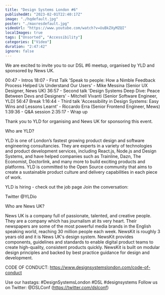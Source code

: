```yaml
---
title: "Design Systems London #6"
publishedAt: "2023-02-01T22:40:17Z"
image: "./hqdefault.jpg"
poster: "./maxresdefault.jpg"
videoUrl: "https://www.youtube.com/watch?v=UuBkZXyMZQI"
localImages: true
tags: ["Unsorted", "Accessibility"]
categories: ["Video"]
duration: "2:47:42"
ignore: false
---
```


We are excited to invite you to our DSL #6 meetup, organised by YLD and sponsored by News UK.

00:47 - Intros
18:07 - First Talk
'Speak to people: How a Nimble Feedback Process Helped Us Understand Our Users' - Mike Messina (Senior UX Designer, News UK)
36:57 - Second talk
'Design Systems Deep Dive: Peace Between Devs and Designers' - Mitchell Vivanti (Senior Software Engineer, YLD)
56:47 Break
1:16:44 - Third talk
'Accessibility in Design Systems: Easy Wins and Lessons Learnt' - Riccardo Erra (Senior Frontend Engineer, Mews)
1:39:36 - Q&A session
2:35:17 - Wrap up

Thank you to YLD for organising and News UK for sponsoring this event.

Who are YLD?

YLD is one of London’s fastest growing product design and software engineering consultancies. They are experts in a variety of technologies and product development services, including React.js, Node.js and Design Systems, and have helped companies such as Trainline, Dazn, The Economist, Doctorlink, and many more to build exciting products and platforms. YLD is committed to the Open Source community that aims to create a sustainable product culture and delivery capabilities in each piece of work.

YLD is hiring - check out the job page
Join the conversation:

Twitter @YLDio

Who are News UK?

News UK is a company full of passionate, talented, and creative people. They are a company which has journalism at its very heart. Their newspapers are some of the most powerful media brands in the English speaking world, reaching 30 million people each week.
NewsKit is roughly 3 years old and it is News UK's design system. NewsKit provides components, guidelines and standards to enable digital product teams to create high-quality, consistent products quickly. NewsKit is built on modular design principles and backed by best practice guidance for design and development.

CODE OF CONDUCT:
https://www.designsystemslondon.com/code-of-conduct

Use our hastags: #DesignSystemsLondon #DSL #designsystems
Follow us on Twitter:
@DSLConf (https://twitter.com/dslconf)
